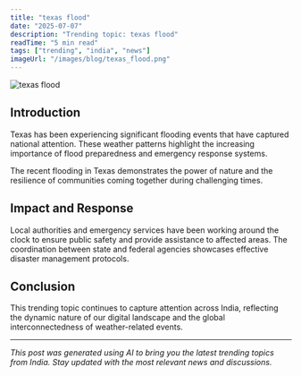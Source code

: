 ```yaml
---
title: "texas flood"
date: "2025-07-07"
description: "Trending topic: texas flood"
readTime: "5 min read"
tags: ["trending", "india", "news"]
imageUrl: "/images/blog/texas_flood.png"
---
```


![texas flood](/images/blog/texas_flood.png)

## Introduction

Texas has been experiencing significant flooding events that have captured national attention. These weather patterns highlight the increasing importance of flood preparedness and emergency response systems.

The recent flooding in Texas demonstrates the power of nature and the resilience of communities coming together during challenging times.

## Impact and Response

Local authorities and emergency services have been working around the clock to ensure public safety and provide assistance to affected areas. The coordination between state and federal agencies showcases effective disaster management protocols.

## Conclusion

This trending topic continues to capture attention across India, reflecting the dynamic nature of our digital landscape and the global interconnectedness of weather-related events.

---

*This post was generated using AI to bring you the latest trending topics from India. Stay updated with the most relevant news and discussions.*